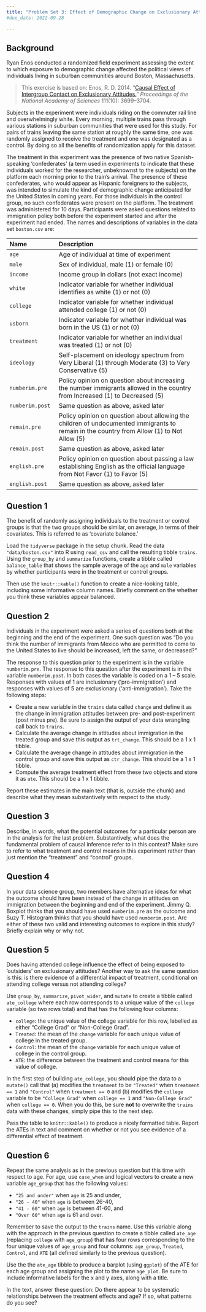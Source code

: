 ```yaml
---
title: "Problem Set 3: Effect of Demographic Change on Exclusionary Attitudes "
#due_date: 2022-09-28

---
```





## Background

Ryan Enos conducted a randomized field experiment assessing the extent to which exposure to demographic change affected the political views of individuals living in suburban communities around Boston, Massachusetts.

> This exercise is based on: Enos, R. D. 2014. “[Causal Effect of  Intergroup Contact on Exclusionary Attitudes.](http://dx.doi.org/10.1073/pnas.1317670111)” *Proceedings of the National Academy of Sciences* 111(10): 3699–3704.

Subjects in the experiment were individuals riding on the commuter rail line and overwhelmingly white. Every morning, multiple trains pass through various stations in suburban communities that were used for this study. For pairs of trains leaving the same station at roughly the same time, one was randomly assigned to receive the treatment and one was designated as a control. By doing so all the benefits of randomization apply for this dataset.

The treatment in this experiment was the presence of two native Spanish-speaking 'confederates' (a term used in experiments to indicate that these individuals worked for the researcher, unbeknownst to the subjects) on the platform each morning prior to the train's arrival. The presence of these confederates, who would appear as Hispanic foreigners to the subjects, was intended to simulate the kind of demographic change anticipated for the United States in coming years. For those individuals in the control group, no such confederates were present on the platform. The treatment was administered for 10 days. Participants were asked questions related to immigration policy both before the experiment started and after the experiment had ended. The names and descriptions of variables in the data set `boston.csv` are:

 -------------------- ----------------------------------------------------------
 Name                 Description
 -------------------- ----------------------------------------------------------
 `age`                Age of individual at time of experiment

 `male`               Sex of individual, male (1) or female (0)

 `income`             Income group in dollars (not exact income)

 `white`              Indicator variable for whether individual
                      identifies as white (1) or not (0)

 `college`            Indicator variable for whether individual
                      attended college (1) or not (0)

 `usborn`             Indicator variable for whether individual was
                      born in the US (1) or not (0)

 `treatment`          Indicator variable for whether an individual
                      was treated (1) or not (0)

 `ideology`           Self-placement on ideology spectrum from Very Liberal (1)
                      through Moderate (3) to Very Conservative (5)

 `numberim.pre`       Policy opinion on question about increasing the number
                      immigrants allowed in the country from Increased (1) to Decreased (5)

 `numberim.post`      Same question as above, asked later

 `remain.pre`         Policy opinion on question about allowing the children of
                      undocumented immigrants to remain in the country from
                      Allow (1) to Not Allow (5)

 `remain.post`        Same question as above, asked later

 `english.pre`        Policy opinion on question about passing a law establishing
                      English as the official language from Not Favor (1) to Favor (5)

 `english.post`       Same question as above, asked later

 ------------------------------------------------------------------------------

## Question 1 

The benefit of randomly assigning individuals to the treatment or control groups is that the two groups should be similar, on average, in terms of their covariates. This is referred to as 'covariate balance.'


Load the `tidyverse` package in the setup chunk. Read the data `"data/boston.csv"` into R using `read_csv` and call the resulting tibble `trains`. Using the `group_by` and `summarize` functions, create a tibble called `balance_table` that shows the sample average of the `age` and `male` variables by whether participants were in the  treatment or control groups. 

Then use the `knitr::kable()` function to create a nice-looking table, including some informative column names. Briefly comment on the whether you think these variables appear balanced.


## Question 2

Individuals in the experiment were asked a series of questions both at the beginning and the end of the experiment. One such question was "Do you think the number of immigrants from Mexico who are permitted to come to the United States to live should be increased, left the same, or decreased?"

The response to this question prior to the experiment is in the variable `numberim.pre`. The response to this question after the experiment is in the variable `numberim.post`. In both cases the variable is coded on a 1 -- 5 scale. Responses with values of 1 are inclusionary ('pro-immigration') and responses with values of 5 are exclusionary ('anti-immigration'). Take the following steps:

- Create a new variable in the `trains` data called `change` and define it as the change in immigration attitudes between pre- and post-experiment (post minus pre). Be sure to assign the output of your data wrangling call back to `trains`. 
- Calculate the average change in attitudes about immigration in the treated group and save this output as `trt_change`. This should be a 1 x 1 tibble. 
- Calculate the average change in attitudes about immigration in the control group and save this output as `ctr_change`. This should be a 1 x 1 tibble.
- Compute the average treatment effect from these two objects and store it as `ate`.  This should be a 1 x 1 tibble.

Report these estimates in the main text (that is, outside the chunk) and describe what they mean substantively with respect to the study. 


## Question 3 

Describe, in words, what the potential outcomes for a particular person are in the analysis for the last problem. Substantively, what does the fundamental problem of causal inference refer to in this context? Make sure to refer to what treatment and control means in this experiment rather than just mention the "treatment" and "control" groups.


## Question 4 

In your data science group, two members have alternative ideas for what the outcome should have been instead of the change in attitudes on immigration between the beginning and end of the experiment. Jimmy Q. Boxplot thinks that you should have used `numberim.pre` as the outcome and Suzy T. Histogram thinks that you should have used `numberim.post`. Are either of these two valid and interesting outcomes to explore in this study? Briefly explain why or why not.


## Question 5 

Does having attended college influence the effect of being exposed to 'outsiders' on exclusionary attitudes? Another way to ask the same question is this: is there evidence of a differential impact of treatment, conditional on attending college versus not attending college?


Use `group_by`, `summarize`, `pivot_wider`, and `mutate` to create a tibble called `ate_college` where each row corresponds to a unique value of the `college` variable (so two rows total) and that has the following four columns:

- `college`: the unique value of the college variable for this row, labelled as either "College Grad" or "Non-College Grad". 
- `Treated`: the mean of the `change` variable for each unique value of college in the treated group. 
- `Control`: the mean of the `change` variable for each unique value of college in the control group. 
- `ATE`: the difference between the treatment and control means for this value of college. 


In the first step of building `ate_college`, you should pipe the data to a `mutate()` call that (a) modifies the `treatment` to be `"Treated"` when `treatment == 1` and `"Control"` when `treatment == 0` and (b) modifies the `college` variable to be `"College Grad"` when `college == 1` and `"Non-College Grad"` when `college == 0`. When you do this, be sure **not** to overwrite the `trains` data with these changes, simply pipe this to the next step. 

Pass the table to `knitr::kable()` to produce a nicely formatted table. Report the ATEs in text and comment on whether or not you see evidence of a differential effect of treatment.


## Question 6 

Repeat the same analysis as in the previous question but this time with respect to age. For age, use `case_when` and logical vectors to create a new variable `age_group` that has the following values:

- `"25 and under"` when `age` is 25 and under,
- `"26 - 40"` when `age` is between 26-40,
- `"41 - 60"` when `age` is between 41-60, and
- `"Over 60"` when `age` is 61 and over.

Remember to save the output to the `trains` name. Use this variable along with the approach in the previous question to create a tibble called `ate_age` (replacing `college` with `age_group`) that has four rows corresponding to the four unique values of `age_group` and four columns:  `age_group`, `Treated`,  `Control`, and `ATE` (all defined similarly to the previous question). 

Use the the `ate_age` tibble to produce a barplot (using `ggplot`) of the ATE for each age group and assigning the plot to the name `age_plot`. Be sure to include informative labels for the x and y axes, along with a title. 

In the text, answer these question: Do there appear to be systematic relationships between the treatment effects and age? If so, what patterns do you see?


